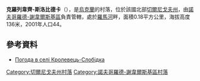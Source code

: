 {{coord|52|3|39|N|33|12|1|E|scale:100000|display=title}}

'''克羅列韋齊-斯洛比德卡'''（{{lang-uk|Кролевець-Слобідка}}），是[[烏克蘭|烏克蘭]]的村落，位於該國北部[[切爾尼戈夫州|切爾尼戈夫州]]，由[[諾夫哥羅德-謝韋爾斯基區|諾夫哥羅德-謝韋爾斯基區]]負責管轄，處於[[羅馬河|羅馬河]]畔，面積0.18平方公里，海拔高度136米，2001年人口44。

==參考資料==
* [http://weather.in.ua/ua/chernigovskaja/12421 Погода в селі Кролевець-Слобідка] {{Wayback|url=http://weather.in.ua/ua/chernigovskaja/12421 |date=20111220113152 }}

[[Category:切爾尼戈夫州村落|Category:切爾尼戈夫州村落]]
[[Category:諾夫哥羅德-謝韋爾斯基區村落|Category:諾夫哥羅德-謝韋爾斯基區村落]]


{{Chernihiv-geo-stub}}